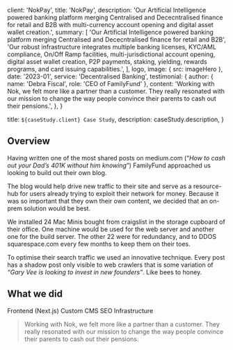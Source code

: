 
  client: 'NokPay',
  title: 'NokPay',
  description:
    'Our Artificial Intelligence powered banking platform merging Centralised and Dececntralised finance for retail and B2B with multi-currency account opening and digital asset wallet creation.',
  summary: [
    'Our Artificial Intelligence powered banking platform merging Centralised and Dececntralised finance for retail and B2B',
    'Our robust infrastructure integrates multiple banking licenses, KYC/AML compliance, On/Off Ramp facilities, multi-jurisdictional account opening, digital asset wallet creation, P2P payments, staking, yielding, rewards programs, and card issuing capabilities.',
  ],
  logo,
  image: { src: imageHero },
  date: '2023-01',
  service: 'Decentralised Banking',
  testimonial: {
    author: { name: 'Debra Fiscal', role: 'CEO of FamilyFund' },
    content:
      'Working with Nok, we felt more like a partner than a customer. They really resonated with our mission to change the way people convince their parents to cash out their pensions.',
  },
}

  title: `${caseStudy.client} Case Study`,
  description: caseStudy.description,
}

## Overview

Having written one of the most shared posts on medium.com (“_How to cash out your Dad’s 401K without him knowing_”) FamilyFund approached us looking to build out their own blog.

The blog would help drive new traffic to their site and serve as a resource-hub for users already trying to exploit their network for money. Because it was so important that they own their own content, we decided that an on-prem solution would be best.

We installed 24 Mac Minis bought from craigslist in the storage cupboard of their office. One machine would be used for the web server and another one for the build server. The other 22 were for redundancy, and to DDOS squarespace.com every few months to keep them on their toes.

To optimise their search traffic we used an innovative technique. Every post has a shadow post only visible to web crawlers that is some variation of _“Gary Vee is looking to invest in new founders”_. Like bees to honey.

## What we did

<TagList>
  <TagListItem>Frontend (Next.js)</TagListItem>
  <TagListItem>Custom CMS</TagListItem>
  <TagListItem>SEO</TagListItem>
  <TagListItem>Infrastructure</TagListItem>
</TagList>

<Blockquote
  author={{ name: 'Debra Fiscal', role: 'CEO of FamilyFund' }}
  image={{ src: imageDebraFiscal }}
>
  Working with Nok, we felt more like a partner than a customer. They really
  resonated with our mission to change the way people convince their parents to
  cash out their pensions.
</Blockquote>

<StatList>
  <StatListItem value="25%" label="Less traffic" />
  <StatListItem value="10x" label="Page load times" />
  <StatListItem value="15%" label="Higher infra costs" />
  <StatListItem value="$1.2M" label="Legal fees" />
</StatList>
